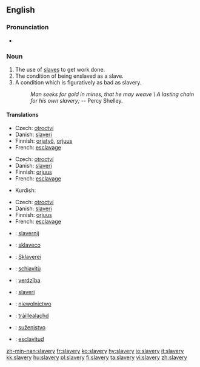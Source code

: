 ==English==

===Pronunciation===
*{{audio|en-us-slavery.ogg|Audio (US)}}

===Noun===
{{en-noun|-}}

# The use of [[slave]]s to get work done.
# The condition of being enslaved as a slave.
# A condition which is figuratively as bad as slavery.
#: ''Man seeks for gold in mines, that he may weave \ A lasting chain for his own slavery;'' -- Percy Shelley.

====Translations====
{{trans-top|use of slaves to get work done}}
*Czech: [[otroctví]] {{n}}
*Danish: [[slaveri]] {{n}}
*Finnish: [[orjatyö]], [[orjuus]]
*French: [[esclavage]] {{m}}

{{trans-bottom}}

{{trans-top|condition of being enslaved as a slave}}
*Czech: [[otroctví]] {{n}}
*Danish: [[slaveri]] {{n}}
*Finnish: [[orjuus]]
*French: [[esclavage]] {{m}}
{{trans-mid}}
*Kurdish: {{KUchar|[[به‌نده‌گی]]}}
{{trans-bottom}}

{{trans-top|condition which is figuratively as bad as slavery}}
*Czech: [[otroctví]] {{n}}
*Danish: [[slaveri]] {{n}}
*Finnish: [[orjuus]]
*French: [[esclavage]] {{m}}
{{trans-bottom}}

{{checktrans}}
{{trans-top|Translations to be checked}}
*{{ttbc|Dutch}}: [[slavernij]] {{f}}
*{{ttbc|Esperanto}}: [[sklaveco]]
*{{ttbc|German}}: [[Sklaverei]] {{f}}
*{{ttbc|Italian}}: [[schiavitù]] {{f}}
*{{ttbc|Latvian}}: [[verdzība]] {{f}}
*{{ttbc|Norwegian}}: [[slaveri]]
*{{ttbc|Polish}}: [[niewolnictwo]] {{n}}
*{{ttbc|Scottish Gaelic}}: [[tràillealachd]] {{f}}
*{{ttbc|Slovene}}: [[suženjstvo]] {{n}}
*{{ttbc|Spanish}}: [[esclavitud]] {{f}}
{{trans-bottom}}

[[zh-min-nan:slavery]]
[[fr:slavery]]
[[ko:slavery]]
[[hy:slavery]]
[[io:slavery]]
[[it:slavery]]
[[kk:slavery]]
[[hu:slavery]]
[[pl:slavery]]
[[fi:slavery]]
[[ta:slavery]]
[[vi:slavery]]
[[zh:slavery]]
